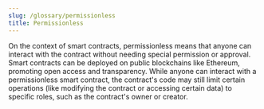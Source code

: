 ```yaml
---
slug: /glossary/permissionless
title: Permissionless
---
```


On the context of smart contracts, permissionless means that anyone can interact with the contract without needing special permission or approval.
Smart contracts can be deployed on public blockchains like Ethereum,
promoting open access and transparency. While anyone can interact with a permissionless smart contract,
the contract's code may still limit certain operations (like modifying the contract or accessing certain data)
to specific roles, such as the contract's owner or creator.
